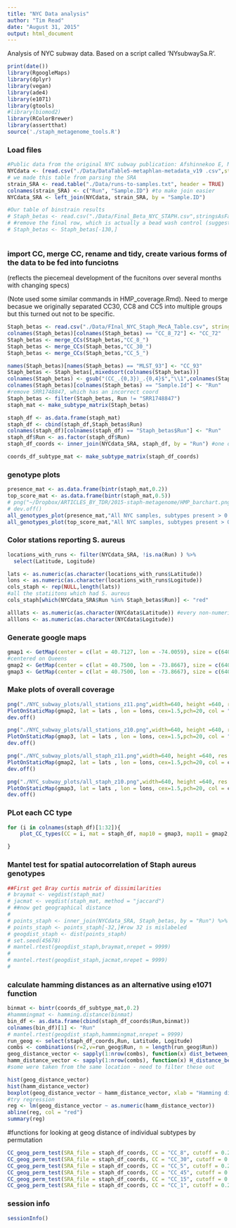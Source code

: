 ```yaml
---
title: "NYC Data analysis"
author: "Tim Read"
date: "August 31, 2015"
output: html_document
---
```


Analysis of NYC subway data.  Based on a script called 'NYsubwaySa.R'.

```r
print(date())
library(RgoogleMaps)
library(dplyr)
library(vegan)
library(ade4)
library(e1071)
library(gtools)
#library(biomod2)
library(RColorBrewer)
library(assertthat)
source('./staph_metagenome_tools.R')

```

### Load files

```r
#Public data from the original NYC subway publication: Afshinnekoo E, Meydan C, Chowdhury S, Jaroudi D, Boyer C, Bernstein N, Maritz JM, Reeves D, Gandara J, Chhangawala S, Ahsanuddin S, Simmons A, Nessel T, Sundaresh B, Pereira E, Jorgensen E, Kolokotronis S-O, Kirchberger N, Garcia I, Gandara D, Dhanraj S, Nawrin T, Saletore Y, Alexander N, Vijay P, Hénaff EM, Zumbo P, Walsh M, O’Mullan GD, Tighe S, Dudley JT, Dunaif A, Ennis S, O’Halloran E, Magalhaes TR, Boone B, Jones AL, Muth TR, Paolantonio KS, Alter E, Schadt EE, Garbarino J, Prill RJ, Carlton JM, Levy S, Mason CE. Geospatial Resolution of Human and Bacterial Diversity with City-Scale Metagenomics. Cell Systems [Internet]. Elsevier; 2015 Jul 29;1(1):72–87.
NYCdata <- (read.csv("./Data/DataTable5-metaphlan-metadata_v19 .csv",stringsAsFactors = FALSE, header = TRUE))[1:4]
# we made this table from parsing the SRA
strain_SRA <- read.table("./Data/runs-to-samples.txt", header = TRUE)
colnames(strain_SRA) <- c("Run", "Sample.ID") #to make join easier
NYCdata_SRA <- left_join(NYCdata, strain_SRA, by = "Sample.ID")


```

```r
#Our table of binstrain results
# Staph_betas <- read.csv("./Data/Final_Beta_NYC_STAPH.csv",stringsAsFactors = FALSE, header = TRUE)
# #remove the final row, which is actually a bead wash control (suggests some carrover contamination)
# Staph_betas <- Staph_betas[-130,]



```

### import CC, merge CC, rename and tidy, create various forms of the data to be fed into funciotns 
(reflects the piecemeal development of the fucnitons over several months with changing specs)

(Note used some similar commands in HMP_coverage.Rmd).  Need to merge becasue we originally separated CC30, CC8 and CC5 into multiple groups but this turned out not to be specific.

```r
Staph_betas <- read.csv("./Data/FInal_NYC_Staph_MecA_Table.csv", stringsAsFactors = FALSE, header = TRUE) %>% filter(Staph_Coverage > 0.025) %>% filter(!(Sample.Id == "SRR1750088")) 
colnames(Staph_betas)[colnames(Staph_betas) == "CC_8_72"] <- "CC_72"
Staph_betas <- merge_CCs(Staph_betas,"CC_8_")
Staph_betas <- merge_CCs(Staph_betas,"CC_30_")
Staph_betas <- merge_CCs(Staph_betas,"CC_5_")

names(Staph_betas)[names(Staph_betas) == "MLST_93"] <- "CC_93"
Staph_betas <- Staph_betas[,mixedsort(colnames(Staph_betas))]
colnames(Staph_betas) <- gsub("(CC_.{0,3})_.{0,4}$","\\1",colnames(Staph_betas))
colnames(Staph_betas)[colnames(Staph_betas) == "Sample.Id"] <- "Run"
#remove SRR1748847, which has an incorrect coord
Staph_betas <- filter(Staph_betas, Run != "SRR1748847")
staph_mat <- make_subtype_matrix(Staph_betas)

staph_df <- as.data.frame(staph_mat)
staph_df <- cbind(staph_df,Staph_betas$Run)
colnames(staph_df)[colnames(staph_df) == "Staph_betas$Run"] <- "Run"
staph_df$Run <- as.factor(staph_df$Run)
staph_df_coords <- inner_join(NYCdata_SRA, staph_df, by = "Run") #one of the samples does not have a lat , lon posiiotn

coords_df_subtype_mat <- make_subtype_matrix(staph_df_coords)
```

### genotype plots

```r

presence_mat <- as.data.frame(bintr(staph_mat,0.2))
top_score_mat <- as.data.frame(bintr(staph_mat,0.5))
# png("~/Dropbox/ARTICLES_BY_TDR/2015-staph-metagenome/HMP_barchart.png",width=640, height =640, res = 75)
# dev.off()
all_genotypes_plot(presence_mat,"All NYC samples, subtypes present > 0.2")
all_genotypes_plot(top_score_mat,"All NYC samples, subtypes present > 0.5")
```

### Color stations reporting S. aureus
```r
locations_with_runs <- filter(NYCdata_SRA, !is.na(Run) ) %>%
  select(Latitude, Logitude)

lats <- as.numeric(as.character(locations_with_runs$Latitude))
lons <- as.numeric(as.character(locations_with_runs$Logitude))
cols_staph <- rep(NULL,length(lats))
#all the statiitons which had S. aureus
cols_staph[which(NYCdata_SRA$Run %in% Staph_betas$Run)] <- "red"

alllats <- as.numeric(as.character(NYCdata$Latitude)) #every non-numeric value is converted to NA
alllons <- as.numeric(as.character(NYCdata$Logitude))
```
### Generate google maps
```r
gmap1 <- GetMap(center = c(lat = 40.7127, lon = -74.0059), size = c(640, 640), zoom = 11, GRAYSCALE = TRUE)
#centered on Queens
gmap2 <- GetMap(center = c(lat = 40.7500, lon = -73.8667), size = c(640, 640), zoom = 11, GRAYSCALE = TRUE)
gmap3 <- GetMap(center = c(lat = 40.7500, lon = -73.8667), size = c(640, 640), zoom = 10, GRAYSCALE = TRUE)
```
### Make plots of overall coverage
 
```r
png("./NYC_subway_plots/all_stations_z11.png",width=640, height =640, res = 75)
PlotOnStaticMap(gmap2, lat = lats , lon = lons, cex=1.5,pch=20, col = "blue")
dev.off()

png("./NYC_subway_plots/all_stations_z10.png",width=640, height =640, res = 75)
PlotOnStaticMap(gmap3, lat = lats , lon = lons, cex=1.5,pch=20, col = "blue")
dev.off()

png("./NYC_subway_plots/all_staph_z11.png",width=640, height =640, res = 75)
PlotOnStaticMap(gmap2, lat = lats , lon = lons, cex=1.5,pch=20, col = cols_staph)
dev.off()

png("./NYC_subway_plots/all_staph_z10.png",width=640, height =640, res = 75)
PlotOnStaticMap(gmap3, lat = lats , lon = lons, cex=1.5,pch=20, col = cols_staph)
dev.off()
```

### PLot each CC type

```r

for (i in colnames(staph_df)[1:32]){
    plot_CC_types(CC = i, mat = staph_df, map10 = gmap3, map11 = gmap2, plotdir = "./NYC_subway_plots/", SRA_file = staph_df_coords)

}

```
### Mantel test for spatial autocorrelation of Staph aureus genotypes


```r
##First get Bray curtis matrix of dissimilarities
# braymat <- vegdist(staph_mat)
# jacmat <- vegdist(staph_mat, method = "jaccard")
# ##now get geographical distance
# 
# points_staph <- inner_join(NYCdata_SRA, Staph_betas, by = "Run") %>% select(Logitude,Latitude) 
# points_staph <- points_staph[-32,]#row 32 is mislabeled
# geogdist_staph <- dist(points_staph)
# set.seed(45678)
# mantel.rtest(geogdist_staph,braymat,nrepet = 9999)
# 
# mantel.rtest(geogdist_staph,jacmat,nrepet = 9999)
# 

```

### calculate hamming distances as an alternative using e1071 function

```r
binmat <- bintr(coords_df_subtype_mat,0.2)
#hammmingmat <- hamming.distance(binmat)
bin_df <- as.data.frame(cbind(staph_df_coords$Run,binmat))
colnames(bin_df)[1] <- "Run"
# mantel.rtest(geogdist_staph,hammmingmat,nrepet = 9999)
run_geog <- select(staph_df_coords,Run, Latitude, Logitude)
combs <- combinations(r=2,v=run_geog$Run, n = length(run_geog$Run))
geog_distance_vector <- sapply(1:nrow(combs), function(x) dist_between_stations(combs[x,],run_geog))
hamm_distance_vector <- sapply(1:nrow(combs), function(x) H_distance_between_stations(combs[x,],bin_df))
#some were taken from the same location - need to filter these out

hist(geog_distance_vector)
hist(hamm_distance_vector)
boxplot(geog_distance_vector ~ hamm_distance_vector, xlab = "Hamming distance", ylab = "km")
#try regression
reg <- lm(geog_distance_vector ~ as.numeric(hamm_distance_vector))
abline(reg, col = "red")
summary(reg)
```

#functions for looking at geog distance of individual subtypes by permutation
```r

CC_geog_perm_test(SRA_file = staph_df_coords, CC = "CC_8", cutoff = 0.2, s = 345, reps= 1000)
CC_geog_perm_test(SRA_file = staph_df_coords, CC = "CC_30", cutoff = 0.2, s = 4564, reps= 1000)
CC_geog_perm_test(SRA_file = staph_df_coords, CC = "CC_5", cutoff = 0.2, s = 23, reps= 1000)
CC_geog_perm_test(SRA_file = staph_df_coords, CC = "CC_45", cutoff = 0.2, s = 455, reps= 1000)
CC_geog_perm_test(SRA_file = staph_df_coords, CC = "CC_15", cutoff = 0.2, s = 989, reps= 1000)
CC_geog_perm_test(SRA_file = staph_df_coords, CC = "CC_1", cutoff = 0.2, s = 467856765, reps= 1000)
```



### session info

```r
sessionInfo()
```


